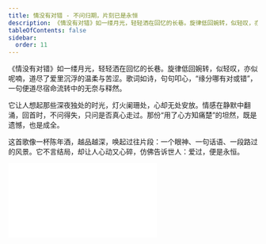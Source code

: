 ```yaml
---
title: 情没有对错 - 不问归期，片刻已是永恒
description: 《情没有对错》如一缕月光，轻轻洒在回忆的长巷。旋律低回婉转，似轻叹，亦似呢喃，道尽了爱里沉浮的温柔与苦涩。歌词如诗，句句叩心，“缘分哪有对或错”，一句便道尽宿命流转中的无奈与释然。
tableOfContents: false
sidebar:
  order: 11
---
```


《情没有对错》如一缕月光，轻轻洒在回忆的长巷。旋律低回婉转，似轻叹，亦似呢喃，道尽了爱里沉浮的温柔与苦涩。歌词如诗，句句叩心，“缘分哪有对或错”，一句便道尽宿命流转中的无奈与释然。

它让人想起那些深夜独处的时光，灯火阑珊处，心却无处安放。情感在静默中翻涌，回首时，不问得失，只问是否真心走过。那份“用了心方知痛楚”的坦然，既是遗憾，也是成全。

这首歌像一杯陈年酒，越品越深，唤起过往片段：一个眼神、一句话语、一段路过的风景。它不言结局，却让人心动又心碎，仿佛告诉世人：爱过，便是永恒。

<iframe class="bili-video" src="//player.bilibili.com/player.html?isOutside=true&aid=114665409551623&bvid=BV1SvMHz7Erq&cid=30444424608&p=1" scrolling="no" border="0" frameborder="no" framespacing="0" allowfullscreen="true"></iframe>

